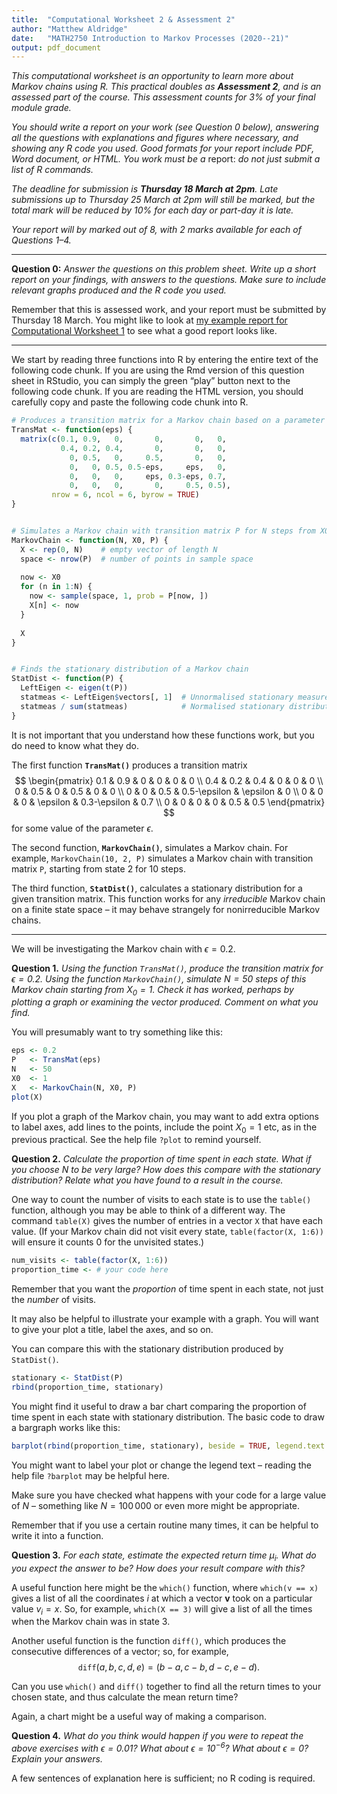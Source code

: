 ```yaml
---
title:  "Computational Worksheet 2 & Assessment 2"
author: "Matthew Aldridge"
date:   "MATH2750 Introduction to Markov Processes (2020--21)"
output: pdf_document 
---
```



*This computational worksheet is an opportunity to learn more about Markov chains using R. This practical doubles as **Assessment 2**, and is an assessed part of the course. This assessment counts for 3% of your final module grade.*

*You should write a report on your work (see Question 0 below), answering all the questions with explanations and figures where necessary, and showing any R code you used. Good formats for your report include PDF, Word document, or HTML. You work must be a* report: *do not just submit a list of R commands.*

*The deadline for submission is **Thursday 18 March at 2pm**. Late submissions up to Thursday 25 March at 2pm will still be marked, but the total mark will be reduced by 10% for each day or part-day it is late.*

*Your report will by marked out of 8, with 2 marks available for each of Questions 1--4.*


---


**Question 0:** *Answer the questions on this problem sheet. Write up a short report on your findings, with answers to the questions. Make sure to include relevant graphs produced and the R code you used.*

Remember that this is assessed work, and your report must be submitted by Thursday 18 March. You might like to look at [my example report for Computational Worksheet 1](https://mpaldridge.github.io/math2750/computing.html) to see what a good report looks like.


---


We start by reading three functions into R by entering the entire text of the following code chunk. If you are using the Rmd version of this question sheet in RStudio, you can simply the green "play" button next to the following code chunk. If you are reading the HTML version, you should carefully copy and paste the following code chunk into R.

```r
# Produces a transition matrix for a Markov chain based on a parameter eps
TransMat <- function(eps) {
  matrix(c(0.1, 0.9,   0,       0,       0,   0,
           0.4, 0.2, 0.4,       0,       0,   0,
             0, 0.5,   0,     0.5,       0,   0,
             0,   0, 0.5, 0.5-eps,     eps,   0,
             0,   0,   0,     eps, 0.3-eps, 0.7,
             0,   0,   0,       0,     0.5, 0.5),
         nrow = 6, ncol = 6, byrow = TRUE)
}


# Simulates a Markov chain with transition matrix P for N steps from X0
MarkovChain <- function(N, X0, P) {
  X <- rep(0, N)    # empty vector of length N
  space <- nrow(P)  # number of points in sample space
  
  now <- X0
  for (n in 1:N) {
    now <- sample(space, 1, prob = P[now, ])
    X[n] <- now
  }
  
  X
}


# Finds the stationary distribution of a Markov chain
StatDist <- function(P) {
  LeftEigen <- eigen(t(P))
  statmeas <- LeftEigen$vectors[, 1]  # Unnormalised stationary measure
  statmeas / sum(statmeas)            # Normalised stationary distribution
}
```

It is not important that you understand how these functions work, but you do need to know what they do.

The first function **`TransMat()`** produces a transition matrix
$$ \begin{pmatrix} 
     0.1 & 0.9 &   0 &            0 &            0 &   0 \\
     0.4 & 0.2 & 0.4 &            0 &            0 &   0 \\
       0 & 0.5 &   0 &          0.5 &            0 &   0 \\
       0 &   0 & 0.5 & 0.5-\epsilon &     \epsilon &   0 \\
       0 &   0 &   0 &     \epsilon & 0.3-\epsilon & 0.7 \\
       0 &   0 &   0 &            0 &          0.5 & 0.5
   \end{pmatrix} $$
for some value of the parameter $\epsilon$.

The second function, **`MarkovChain()`**, simulates a Markov chain. For example, `MarkovChain(10, 2, P)` simulates a Markov chain with transition matrix `P`, starting from state 2 for 10 steps.

The third function, **`StatDist()`**, calculates a stationary distribution for a given transition matrix. This function works for any *irreducible* Markov chain on a finite state space -- it may behave strangely for nonirreducible Markov chains.


---


We will be investigating the Markov chain with $\epsilon = 0.2$.


**Question 1.** *Using the function `TransMat()`, produce the transition matrix for $\epsilon = 0.2$. Using the function `MarkovChain()`, simulate $N = 50$ steps of this Markov chain starting from $X_0 = 1$. Check it has worked, perhaps by plotting a graph or examining the vector produced. Comment on what you find.*


You will presumably want to try something like this:

```r
eps <- 0.2
P   <- TransMat(eps)
N   <- 50
X0  <- 1
X   <- MarkovChain(N, X0, P)
plot(X)
```

If you plot a graph of the Markov chain, you may want to add extra options to label axes, add lines to the points, include the point $X_0 = 1$ etc, as in the previous practical. See the help file `?plot` to remind yourself.



**Question 2.** *Calculate the proportion of time spent in each state. What if you choose $N$ to be very large? How does this compare with the stationary distribution? Relate what you have found to a result in the course.*


One way to count the number of visits to each state is to use the `table()` function, although you may be able to think of a different way. The command `table(X)` gives the number of entries in a vector `X` that have each value. (If your Markov chain did not visit every state, `table(factor(X, 1:6))` will ensure it counts 0 for the unvisited states.)

```r
num_visits <- table(factor(X, 1:6))
proportion_time <- # your code here
```

Remember that you want the *proportion* of time spent in each state, not just the *number* of visits.

It may also be helpful to illustrate your example with a graph. You will want to give your plot a title, label the axes, and so on.

You can compare this with the stationary distribution produced by `StatDist()`.

```r
stationary <- StatDist(P)
rbind(proportion_time, stationary)
```

You might find it useful to draw a bar chart comparing the proportion of time spent in each state with stationary distribution. The basic code to draw a bargraph works like this:

```r
barplot(rbind(proportion_time, stationary), beside = TRUE, legend.text = TRUE)
```

You might want to label your plot or change the legend text -- reading the help file `?barplot` may be helpful here.

Make sure you have checked what happens with your code for a large value of $N$ -- something like $N = 100\,000$ or even more might be appropriate.

Remember that if you use a certain routine many times, it can be helpful to write it into a function.



**Question 3.** *For each state, estimate the expected return time $\mu_i$. What do you expect the answer to be? How does your result compare with this?*


A useful function here might be the `which()` function, where `which(v == x)` gives a list of all the coordinates $i$ at which a vector $\mathbf{v}$ took on a particular value $v_i = x$. So, for example, `which(X == 3)` will give a list of all the times when the Markov chain was in state $3$.

Another useful function is the function `diff()`, which produces the consecutive differences of a vector; so, for example,
$$ \mathtt{diff}(a, b, c, d, e) = (b - a, c - b, d - c, e - d). $$

Can you use `which()` and `diff()` together to find all the return times to your chosen state, and thus calculate the mean return time?

Again, a chart might be a useful way of making a comparison.



**Question 4.** *What do you think would happen if you were to repeat the above exercises with $\epsilon = 0.01$? What about $\epsilon = 10^{-6}$? What about $\epsilon = 0$? Explain your answers.*


A few sentences of explanation here is sufficient; no R coding is required.